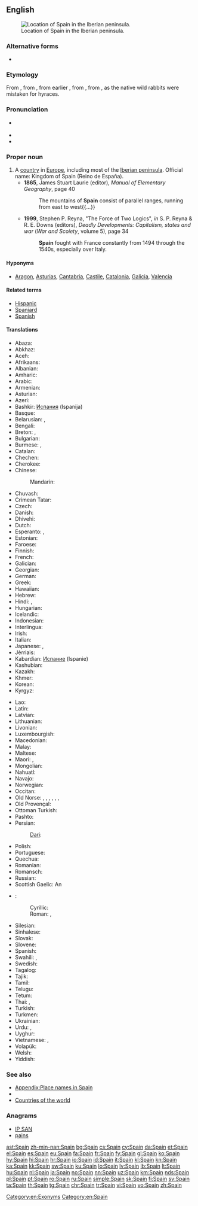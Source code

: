 ==English==
{{wikipedia}}
[[File:España-loc.svg|thumb|Location of Spain in the Iberian peninsula.]]

===Alternative forms===
* {{l|en|Spayen}} {{qualifier|obsolete}}

===Etymology===
From {{etyl|xno|en}} {{term|Espayne|lang=fro}}, from {{etyl|LL.|en}} {{term|Spania|lang=la}}, from earlier {{etyl|la|en}} {{term|Hispānia|lang=la}}, from {{etyl|grc|en}} {{term|tr=Hispania|Ἱσπανία|lang=grc}}, from {{etyl|phn|en}} {{term|𐤀𐤉-𐤔𐤀𐤐𐤀𐤍𐤉𐤌|tr=ay-shaphanim|lang=phn|sc=Phnx|lit=[[hyrax]] isle}}, as the native wild rabbits were mistaken for hyraces.

===Pronunciation===
* {{a|UK|US}} {{IPA|/speɪn/}}
* {{audio|en-us-Spain.ogg|Audio (US)|lang=en}}
* {{rhymes|eɪn}}

===Proper noun===
{{en-proper noun}}

# A [[country]] in [[Europe]], including most of the [[Iberian peninsula]]. Official name: Kingdom of Spain (Reino de España).
#* '''1865''', James Stuart Laurie (editor), ''Manual of Elementary Geography'', page 40
#*: The mountains of '''Spain''' consist of parallel ranges, running from east to west{{...}}
#* '''1999''', Stephen P. Reyna, "The Force of Two Logics", ''in'' S. P. Reyna & R. E. Downs (editors), ''Deadly Developments: Capitalism, states and war'' (''War and Scoiety'', volume 5), page 34
#*: '''Spain''' fought with France constantly from 1494 through the 1540s, especially over Italy.

====Hyponyms====
* {{sense|country}} [[Aragon]], [[Asturias]], [[Cantabria]], [[Castile]], [[Catalonia]], [[Galicia]], [[Valencia]]

====Related terms====
* [[Hispanic]]
* [[Spaniard]]
* [[Spanish]]

====Translations====
{{trans-top|country in Europe}}
* Abaza: {{t|abq|Испания|tr=Ispanija}}
* Abkhaz: {{t|ab|Еспаниа|tr=Espania}}
* Aceh: {{t|ace|Seupanyo}}
* Afrikaans: {{t+|af|Spanje}}
* Albanian: {{t+|sq|Spanja}}
* Amharic: {{t|am|ስጳንያ|tr=spanya|sc=Ethi}}
* Arabic: {{t+|ar|إسبانية|f|tr='isbánya}}
* Armenian: {{t+|hy|Իսպանիա|tr=Ispania}}
* Asturian: {{t+|ast|España|f}}
* Azeri: {{t+|az|İspaniya}}
* Bashkir: [[Испания]] (Ispanija)
* Basque: {{t+|eu|Espainia}}
* Belarusian: {{t|be|Іспанія|f|tr=Ispánija}}, {{t|be|Гішпанія|f|tr=Hišpánija}} {{qualifier|Taraškevica orthography}}
* Bengali: {{t|bn|স্পেন|tr=spen|sc=Beng}}
* Breton: {{t+|br|Spagn}}, {{t+|br|Bro-Spagn}}
* Bulgarian: {{t+|bg|Испания|f|tr=Ispánija}}
* Burmese: {{t|my|စပိန်နိုင်ငံ|tr=sa̰pèĩ nàĩ ŋà̃|sc=Mymr}}, {{t|my|စပိန်|tr=sa̰pèĩ|sc=Mymr}}
* Catalan: {{t+|ca|Espanya|f}}
* Chechen: {{t|ce|Испани|tr=Ispani}}
* Cherokee: {{t|chr|ᏍᏆᏂᏱ|tr=Squaniyi|sc=Cher}}
* Chinese:
*: Mandarin: {{t+|cmn|西班牙|tr=Xībānyă|sc=Hani}}
* Chuvash: {{t|cv|Испани|tr=Ispani}}
* Crimean Tatar: {{t|crh|İspaniya}}
* Czech: {{t+|cs|Španělsko|n}}
* Danish: {{t+|da|Spanien}}
* Dhivehi: {{t|dv|ސްޕެއިން|tr=Spe’in}}
* Dutch: {{t+|nl|Spanje}}
* Esperanto: {{t+|eo|Hispanio}}, {{t|eo|Hispanujo}}
* Estonian: {{t+|et|Hispaania}}
* Faroese: {{t|fo|Spania|n}}
* Finnish: {{t+|fi|Espanja}}
* French: {{t+|fr|Espagne|f}}
* Galician: {{t+|gl|España|f}}
* Georgian: {{t+|ka|ესპანეთი|tr=espanet‘i|sc=Geor}}
* German: {{t+|de|Spanien|n}}
* Greek: {{t+|el|Ισπανία|f|tr=Ispanía}}
* Hawaiian: {{t|haw|Sepania}}
* Hebrew: {{t+|he|ספרד|tr=sfarad|sc=Hebr}}
* Hindi: {{t+|hi|स्पेन|tr=spen|sc=Deva}}, {{t|hi|इस्पैन|tr=ispen|sc=Deva}}
* Hungarian: {{t+|hu|Spanyolország}}
* Icelandic: {{t+|is|Spánn|m}}
* Indonesian: {{t|id|Spanyol}}
* Interlingua: {{t+|ia|Espania}}
* Irish: {{t|ga|Spáinn|f|alt=An Spáinn}}
* Italian: {{t+|it|Spagna|f}}
* Japanese: {{t+|ja|スペイン|tr=Supéin}}, {{t+|ja|西班牙|tr=Supéin}} {{qualifier|obsolete}}
* Jèrriais: {{t|roa-jer|Espangne|f}}
* Kabardian: [[Испание]] (Ispanie)
* Kashubian: {{t|csb|Szpańskô}}
* Kazakh: {{t|kk|Испания|tr=Ispanija|sc=Cyrl}}
* Khmer: {{t|km|អេស្ប៉ាញ|tr=’ēspāña|sc=Khmr}}
* Korean: {{t+|ko|스페인|tr=Seupein|sc=Kore}}
* Kyrgyz: {{t|ky|Испания|tr=Ispanija|sc=Cyrl}}
{{trans-mid}}
* Lao: {{t|lo|ສະເປນ|tr=Sàpen|sc=Laoo}}
* Latin: {{t+|la|Hispania|f}}
* Latvian: {{t+|lv|Spānija|f}}
* Lithuanian: {{t+|lt|Ispanija|f}}
* Livonian: {{t|liv|Spāņmō}}
* Luxembourgish: {{t+|lb|Spuenien|n}}
* Macedonian: {{t+|mk|Шпанија|f|tr=Špánija|sc=Cyrl}}
* Malay: {{t|ms|Sepanyol}}
* Maltese: {{t|mt|Spanja}}
* Maori: {{t|mi|Peina}}, {{t|mi|Peina}}
* Mongolian: {{t|mn|Испани|tr=Ispani|sc=Cyrl}}
* Nahuatl: {{t|nah|Caxtillān}}
* Navajo: {{t|nv|Dibé diníí bikéyah}}
* Norwegian: {{t+|no|Spania}}
* Occitan: {{t+|oc|Espanha|f}}
* Old Norse: {{t|non|Ispanía}}, {{t|non|Ispaníaland|n}}, {{t|non|Spánn|m}}, {{t|non|Spánland|n}}, {{t|non|Spánaland|n}}, {{t|non|Spanía|n}}, {{t|non|Spaníaland|n}}
* Old Provençal: {{t|pro|Espagna}}
* Ottoman Turkish: {{t|ota|اسپانیا|tr=İspanya|sc=ota-Arab}}
* Pashto: {{t|ps|اسپانيا|f|tr=Ispānyā|sc=ps-Arab}}
* Persian: {{t+|fa|اسپانیا|tr=Espâniya|sc=fa-Arab}}
*: [[Dari]]: {{t|fa|هسپانیه|tr=Hespâniye|sc=fa-Arab}}
* Polish: {{t+|pl|Hiszpania|f}}
* Portuguese: {{t+|pt|Espanha|f}}
* Quechua: {{t|qu|Ispaña}}
* Romanian: {{t+|ro|Spania|f}}
* Romansch: {{t|rm|Spagna|f}}
* Russian: {{t+|ru|Испания|f|tr=Ispánija}}
* Scottish Gaelic: An {{t|gd|Spàinn|f}}
* {{ttbc|sh}}:
*: Cyrillic: {{t|sh|Шпанија|f|sc=Cyrl}}
*: Roman: {{t|sh|Španija|f}}, {{t|sh|Španjolska|f}}
* Silesian: {{t|szl|Szpańijo|f}}
* Sinhalese: {{t|si|ස්පාඤ්ඤය|tr=spāññaya|sc=Sinh}}
* Slovak: {{t|sk|Španielsko|n}}
* Slovene: {{t|sl|Špánija|f}}
* Spanish: {{t+|es|España|f}}
* Swahili: {{t+|sw|Uhispani}}, {{t|sw|Uspanya}}
* Swedish: {{t+|sv|Spanien}}
* Tagalog: {{t+|tl|Espanya}}
* Tajik: {{t+|tg|Испониё|tr=Isponiyo|sc=Cyrl}}
* Tamil: {{t|ta|ஸ்பெயின்|tr=speyin|sc=Taml}}
* Telugu: {{t|te|స్పెయిన|tr=speyin|sc=Telu}}
* Tetum: {{t|tet|Espanya}}
* Thai: {{t+|th|สเปน|tr=spēn|sc=Thai}}, {{t+|th|ประเทศสเปน|tr=bpràtêt sàbpen}}
* Turkish: {{t+|tr|İspanya}}
* Turkmen: {{t|tk|Ispaniýa}}
* Ukrainian: {{t+|uk|Іспанія|f|tr=Ispánija}}
* Urdu: {{t|ur|سپین|tr=spen|sc=ur-Arab}}, {{t|ur|اسپین|tr=ispen|sc=ur-Arab}}
* Uyghur: {{t|ug|ئىسپانىيە|tr=Ispaniyä}}
* Vietnamese: {{t+|vi|Tây Ban Nha|tr=西班牙}}, {{t+|vi|Y Pha Nho|tr=伊坡伩}} {{qualifier|archaic}}
* Volapük: {{t+|vo|Spanyän}}
* Welsh: {{t+|cy|Sbaen|f}}
* Yiddish: {{t|yi|שפּאַניע|tr=shpanye}}
{{trans-bottom}}

===See also===
* [[Appendix:Place names in Spain]]
* {{list:countries of Europe/en}}
* [[Appendix:Countries of the world|Countries of the world]]

===Anagrams===
* [[IP SAN#English|IP SAN]]
* [[pains#English|pains]]

[[Category:en:Exonyms]]
[[Category:en:Spain]]

[[ast:Spain]]
[[zh-min-nan:Spain]]
[[bg:Spain]]
[[cs:Spain]]
[[cy:Spain]]
[[da:Spain]]
[[et:Spain]]
[[el:Spain]]
[[es:Spain]]
[[eu:Spain]]
[[fa:Spain]]
[[fr:Spain]]
[[fy:Spain]]
[[gl:Spain]]
[[ko:Spain]]
[[hy:Spain]]
[[hi:Spain]]
[[hr:Spain]]
[[io:Spain]]
[[id:Spain]]
[[it:Spain]]
[[kl:Spain]]
[[kn:Spain]]
[[ka:Spain]]
[[kk:Spain]]
[[sw:Spain]]
[[ku:Spain]]
[[lo:Spain]]
[[lv:Spain]]
[[lb:Spain]]
[[lt:Spain]]
[[hu:Spain]]
[[nl:Spain]]
[[ja:Spain]]
[[no:Spain]]
[[nn:Spain]]
[[uz:Spain]]
[[km:Spain]]
[[nds:Spain]]
[[pl:Spain]]
[[pt:Spain]]
[[ro:Spain]]
[[ru:Spain]]
[[simple:Spain]]
[[sk:Spain]]
[[fi:Spain]]
[[sv:Spain]]
[[ta:Spain]]
[[th:Spain]]
[[tg:Spain]]
[[chr:Spain]]
[[tr:Spain]]
[[vi:Spain]]
[[vo:Spain]]
[[zh:Spain]]